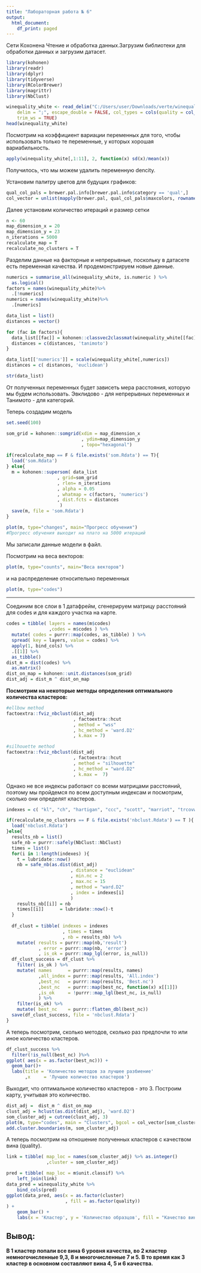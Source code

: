 ---
title: "Лабораторная работа № 6"
output:
  html_document:
    df_print: paged
---

Сети Кохонена Чтение и обработка данных.Загрузим библиотеки для обработки данных и загрузим датасет.

```{r}
library(kohonen)
library(readr)
library(dplyr)
library(tidyverse)
library(RColorBrewer)
library(magrittr)
library(NbClust)

winequality_white <- read_delim("C:/Users/user/Downloads/verte/winequality-white.csv", 
    delim = ";", escape_double = FALSE, col_types = cols(quality = col_character()), 
    trim_ws = TRUE)
head(winequality_white)

```

Посмотрим на коэффициент вариации переменных для того, чтобы использовать только те переменные, у которых хорошая вариабильность.

```{r}
apply(winequality_white[,1:11], 2, function(x) sd(x)/mean(x))

```

Получилось, что мы можем удалить переменную dencity.

Установим палитру цветов для будущих графиков:

```{r}
qual_col_pals = brewer.pal.info[brewer.pal.info$category == 'qual',]
col_vector = unlist(mapply(brewer.pal, qual_col_pals$maxcolors, rownames(qual_col_pals)))
```

Далее установим количество итераций и размер сетки

```{r}
n <- 60
map_dimension_x = 20
map_dimension_y = 23
n_iterations = 5000
recalculate_map = T
recalculate_no_clusters = T

```

Разделим данные на факторные и непрерывные, поскольку в датасете есть переменная качества. И продемонстрируем новые данные.

```{r}
numerics = summarise_all(winequality_white, is.numeric ) %>%
  as.logical()
factors = names(winequality_white)%>%
  .[!numerics]
numerics = names(winequality_white)%>%
  .[numerics]

data_list = list()
distances = vector()

for (fac in factors){
  data_list[[fac]] = kohonen::classvec2classmat(winequality_white[[fac]] )
  distances = c(distances, 'tanimoto')
}

data_list[['numerics']] = scale(winequality_white[,numerics])
distances = c( distances, 'euclidean')

str(data_list)
```

От полученных переменных будет зависеть мера расстояния, которую мы будем использовать. Эвклидово - для непрерывных переменных и Танимото - для категорий.

Теперь создадим модель

```{r}
set.seed(100)

som_grid = kohonen::somgrid(xdim = map_dimension_x
                            , ydim=map_dimension_y
                            , topo="hexagonal")

if(recalculate_map == F & file.exists('som.Rdata') == T){
  load('som.Rdata')
} else{
  m = kohonen::supersom( data_list
                   , grid=som_grid
                   , rlen= n_iterations
                   , alpha = 0.05
                   , whatmap = c(factors, 'numerics')
                   , dist.fcts = distances
                    )
  save(m, file = 'som.Rdata')
}

plot(m, type="changes", main="Прогресс обучения")
#Прогресс обучения выходит на плато на 5000 итераций
```

Мы записали данные модели в файл.

Посмотрим на веса векторов:

```{r}
plot(m, type="counts", main="Веса векторов")
```

и на распределение относительно переменных

```{r}
plot(m, type="codes")
```

------------------------------------------------------------------------

Соединим все слои в 1 датафрейм, сгенерируем матрицу расстояний для codes и для каждого участка на карте.

```{r}
codes = tibble( layers = names(m$codes)
                ,codes = m$codes ) %>%
  mutate( codes = purrr::map(codes, as_tibble) ) %>%
  spread( key = layers, value = codes) %>%
  apply(1, bind_cols) %>%
  .[[1]] %>%
  as_tibble()
dist_m = dist(codes) %>%
  as.matrix()
dist_on_map = kohonen::unit.distances(som_grid)
dist_adj = dist_m ^ dist_on_map
```

**Посмотрим на некоторые методы определения оптимального количества кластеров:**

```{r}
#ellbow method
factoextra::fviz_nbclust(dist_adj
                         , factoextra::hcut
                         , method = "wss"
                         , hc_method = 'ward.D2'
                         , k.max = 7) 
```

```{r}
#silhouette method
factoextra::fviz_nbclust(dist_adj
                         , factoextra::hcut
                         , method = "silhouette"
                         , hc_method = "ward.D2"
                         , k.max =  7)
```

Однако не все индексы работают со всеми матрицами расстояний, поэтому мы пройдемся по всем доступным индексам и посмотрим, сколько они определят кластеров.

```{r}
indexes = c( "kl", "ch", "hartigan", "ccc", "scott", "marriot", "trcovw", "tracew", "friedman", "rubin", "cindex", "db", "duda", "pseudot2", "beale", "ratkowsky", "ball", "ptbiserial", "frey", "mcclain", "gamma", "gplus", "tau", "dunn", "sdindex",  "sdbw")

if(recalculate_no_clusters == F & file.exists('nbclust.Rdata') == T ){
  load('nbclust.Rdata')
}else{
  results_nb = list()
  safe_nb = purrr::safely(NbClust::NbClust)
  times = list()
  for(i in 1:length(indexes) ){
    t = lubridate::now()
    nb = safe_nb(as.dist(dist_adj)
                        , distance = "euclidean"
                        , min.nc = 2              
                        , max.nc = 15             
                        , method = "ward.D2"
                        , index = indexes[i]
                        )
    results_nb[[i]] = nb
    times[[i]]      = lubridate::now()-t
  }
  
  df_clust = tibble( indexes = indexes
                     , times = times
                     , nb = results_nb) %>%
    mutate( results = purrr::map(nb,'result') 
            , error = purrr::map(nb, 'error')
            , is_ok = purrr::map_lgl(error, is_null))
  df_clust_success = df_clust %>%
    filter( is_ok ) %>%
    mutate( names      = purrr::map(results, names)
            ,all_index = purrr::map(results, 'All.index')
            ,best_nc   = purrr::map(results, 'Best.nc')
            ,best_nc   = purrr::map(best_nc, function(x) x[[1]])
            ,is_ok     = !purrr::map_lgl(best_nc, is_null)
            ) %>%
    filter(is_ok) %>%
    mutate( best_nc    = purrr::flatten_dbl(best_nc))
  save(df_clust_success, file = 'nbclust.Rdata')
}
```

А теперь посмотрим, сколько методов, сколько раз предпочли то или иное количество кластеров.

```{r}
df_clust_success %>%
  filter(!is_null(best_nc) )%>%
ggplot( aes(x = as.factor(best_nc))) +
  geom_bar()+
  labs(title = 'Количество методов за лучшее разбиение'
       ,x     = 'Лучшее количество кластеров')
```

Выходит, что оптимальное количество кластеров - это 3. Построим карту, учитывая это количество.

```{r}
dist_adj =  dist_m ^ dist_on_map
clust_adj = hclust(as.dist(dist_adj), 'ward.D2')
som_cluster_adj = cutree(clust_adj, 3)
plot(m, type="codes", main = "Clusters", bgcol = col_vector[som_cluster_adj], pchs = NA)
add.cluster.boundaries(m, som_cluster_adj)
```

А теперь посмотрим на отношение полученных кластеров с качеством вина (quality).

```{r}
link = tibble( map_loc = names(som_cluster_adj) %>% as.integer()
               ,cluster = som_cluster_adj)

pred = tibble( map_loc = m$unit.classif) %>%
    left_join(link)
data_pred = winequality_white %>%
    bind_cols(pred)
ggplot(data_pred, aes(x = as.factor(cluster)
                      , fill = as.factor(quality))
) +
    geom_bar() +
    labs(x = 'Кластер', y = 'Количество образцов', fill = "Качество вина")
```

## **Вывод:** 

**В 1 кластер попали все вина 6 уровня качества, во 2 кластер немногочисленные 9,3, 8 и многочисленные 7 и 5. В то время как 3 кластер в основном составляют вина 4, 5 и 6 качества.**
